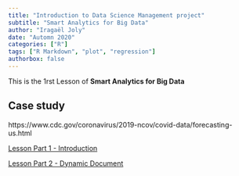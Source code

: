 ```yaml
---
title: "Introduction to Data Science Management project"
subtitle: "Smart Analytics for Big Data"
author: "Iragaël Joly"
date: "Automn 2020"
categories: ["R"]
tags: ["R Markdown", "plot", "regression"]
authorbox: false
---
```


This is the 1rst Lesson of **Smart Analytics for Big Data** 


## Case study

https://www.cdc.gov/coronavirus/2019-ncov/covid-data/forecasting-us.html


[Lesson Part 1 - Introduction](lesson_0.1_Introduction_v2.Rmd)

[Lesson Part 2 - Dynamic Document](lesson_0.3_DynamicDoc.Rmd)

